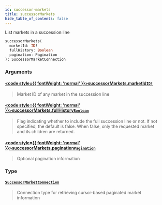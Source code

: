 ```yaml
---
id: successor-markets
title: successorMarkets
hide_table_of_contents: false
---
```








List markets in a succession line

```graphql
successorMarkets(
  marketId: ID!
  fullHistory: Boolean
  pagination: Pagination
): SuccessorMarketConnection
```


### Arguments

#### [<code style={{ fontWeight: 'normal' }}>successorMarkets.<b>marketId</b></code>](#)<Bullet />[`ID!`](/testnet/api/graphql/scalars/id) <Badge class="secondary" text="non-null"/> <Badge class="secondary" text="scalar"/>
> Market ID of any market in the succession line
> 

#### [<code style={{ fontWeight: 'normal' }}>successorMarkets.<b>fullHistory</b></code>](#)<Bullet />[`Boolean`](/testnet/api/graphql/scalars/boolean) <Badge class="secondary" text="scalar"/>
> Flag indicating whether to include the full succession line or not.
If not specified, the default is false.
When false, only the requested market and its children are returned.
> 

#### [<code style={{ fontWeight: 'normal' }}>successorMarkets.<b>pagination</b></code>](#)<Bullet />[`Pagination`](/testnet/api/graphql/inputs/pagination) <Badge class="secondary" text="input"/>
> Optional pagination information
> 

### Type

#### [`SuccessorMarketConnection`](/testnet/api/graphql/objects/successor-market-connection) <Badge class="secondary" text="object"/>
> Connection type for retrieving cursor-based paginated market information
> 





